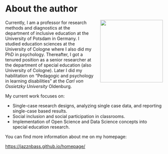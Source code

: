 # About the author

![](images/wilbert3.jpg){style="float: right; width: 200px; margin-left: 20px"}

Currently, I am a professor for research methods and diagnostics at the department of inclusive education at the University of Potsdam in Germany. I studied education sciences at the University of Cologne where I also did my PhD in psychology. Thereafter, I got a tenured position as a senior researcher at the department of special education (also University of Cologne). Later I did my habilitation on "Pedagogic and psychology in learning disabilities" at the *Carl von Ossietzky University* Oldenburg.

My current work focuses on:

-   Single-case research designs, analyzing single case data, and reporting single-case based results.
-   Social inclusion and social participation in classrooms.
-   Implementation of Open Science and Data Science concepts into special education research.

You can find more information about me on my homepage:

<https://jazznbass.github.io/homepage/>
